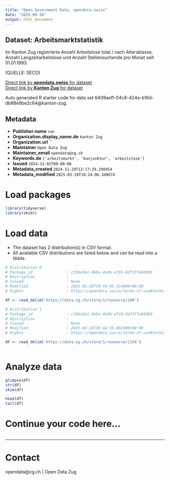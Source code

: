 ```yaml
---
title: "Open Government Data, opendata.swiss"
date: "2025-09-18"
output: html_document
---
```


## Dataset: Arbeitsmarktstatistik

Im Kanton Zug registrierte Anzahl Arbeitslose total / nach Altersklasse, Anzahl Langzeitarbeitslose und Anzahl Stellensuchende pro Monat seit 01.01.1993.

(QUELLE: SECO)

[Direct link by **opendata.swiss** for dataset](https://opendata.swiss/de/dataset/arbeitsmarktstatistik)<br>
[Direct link by **Kanton Zug** for dataset](https://zg.ch/de/wirtschaft-arbeit/stellensuchende/arbeitsmarktstatistiken)

Auto generated R starter code for data set 6409aeff-04c8-424e-b16d-db88e6be2c64@kanton-zug.

## Metadata

- **Publisher.name** `nan`
- **Organization.display_name.de** `Kanton Zug`
- **Organization.url** ``
- **Maintainer** `Open Data Zug`
- **Maintainer_email** `opendata@zg.ch`
- **Keywords.de** `['arbeitsmarkt', 'konjunktur', 'arbeitslose']`
- **Issued** `2024-12-02T00:00:00`
- **Metadata_created** `2024-11-29T12:17:29.298454`
- **Metadata_modified** `2025-03-18T10:24:06.340674`


# Load packages

```r

library(tidyverse)
library(skimr)

```

# Load data

-   The dataset has 2 distribution(s) in CSV format.
-   All available CSV distributions are listed below and can be read into a tibble.

```r

# Distribution 0
# Package_id               : c336a3e1-4b8a-4e3b-af19-0df3ffe60d99
# Description              : 
# Issued                   : None
# Modified                 : 2025-02-18T10:44:45.314000+00:00
# Rights                   : https://opendata.swiss/terms-of-use#terms_by

df <- read_delim('https://data.zg.ch/store/1/resource/100')

# Distribution 1
# Package_id               : c336a3e1-4b8a-4e3b-af19-0df3ffe60d99
# Description              : 
# Issued                   : None
# Modified                 : 2025-02-18T10:44:33.882000+00:00
# Rights                   : https://opendata.swiss/terms-of-use#terms_by

df <- read_delim('https://data.zg.ch/store/1/resource/1334')



```

# Analyze data

```r

glimpse(df)
str(df)
skim(df)

head(df)
tail(df)

```

# Continue your code here...

```r

```

------------------------------------------------------------------------

# Contact

opendata@zg.ch | Open Data Zug
